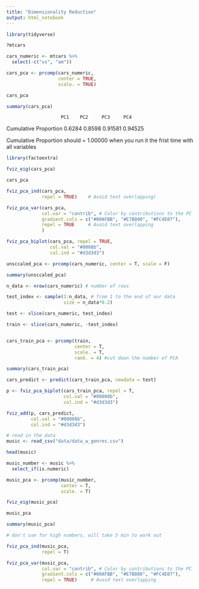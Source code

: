 ```yaml
---
title: "Dimensionality Reduction"
output: html_notebook
---
```


```r
library(tidyverse)

```


```r
?mtcars
```

```r
cars_numeric <- mtcars %>% 
  select(-c("vs", "am"))

```


```r
cars_pca <- prcomp(cars_numeric, 
                   center = TRUE, 
                   scale. = TRUE)

cars_pca
```

```r
summary(cars_pca)
```

                        PC1    PC2     PC3     PC4
Cumulative Proportion  0.6284 0.8598 0.91581 0.94525

Cumulative Proportion should = 1.00000 when you run it the frist time with all variables



```r
library(factoextra)
```

```r
fviz_eig(cars_pca)
```

```r
cars_pca
```

```r
fviz_pca_ind(cars_pca, 
             repel = TRUE)    # Avoid text overlapping)
```

```r
fviz_pca_var(cars_pca, 
             col.var = "contrib", # Color by contributions to the PC
             gradient.cols = c("#00AFBB", "#E7B800", "#FC4E07"),
             repel = TRUE     # Avoid text overlapping
             )
```


```r
fviz_pca_biplot(cars_pca, repel = TRUE, 
                col.val = "#0008b",
                col.ind = "#d3d3d3")
```

```r
unsccaled_pca <- prcomp(cars_numeric, center = T, scale = F)

summary(unsccaled_pca)
```



```r
n_data <- nrow(cars_numeric) # number of rows 

test_index <- sample(1:n_data, # from 1 to the end of our data
                     size = n_data*0.2) 

test <- slice(cars_numeric, test_index)

train <- slice(cars_numeric, -test_index)


cars_train_pca <- prcomp(train,
                         center = T,
                         scale. = T,
                         rank. = 4) #cut down the number of PCA

summary(cars_train_pca)
```

```r
cars_predict <- predict(cars_train_pca, newdata = test)
```

```r
p <- fviz_pca_biplot(cars_train_pca, repel = T,
                     col.val = "#00008b",
                     col.ind = "#d3d3d3")

fviz_add(p, cars_predict,
         col.val = "#00008b",
         col.ind = "#d3d3d3")
```


```r
# read in the data
music <- read_csv("data/data_w_genres.csv")
```

```r
head(music)
```

```r
music_number <- music %>% 
  select_if(is.numeric)
```


```r
music_pca <- prcomp(music_number,
                    center = T,
                    scale. = T)

fviz_eig(music_pca)
```

```r
music_pca
```

```r
summary(music_pca)
```

```r
# don't use for high numbers, will take 5 min to work out

fviz_pca_ind(music_pca,
             repel = T)
```

```r
fviz_pca_var(music_pca,
             col.var = "contrib", # Color by contributions to the PC
             gradient.cols = c("#00AFBB", "#E7B800", "#FC4E07"),
             repel = TRUE)     # Avoid text overlapping

```



